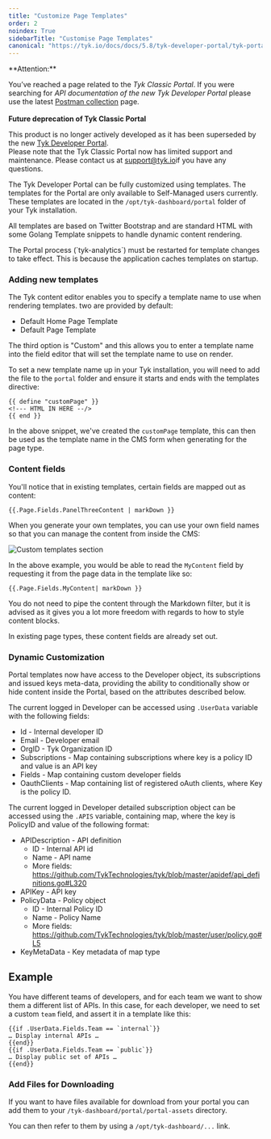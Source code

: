 ```yaml
---
title: "Customize Page Templates"
order: 2
noindex: True
sidebarTitle: "Customise Page Templates"
canonical: "https://tyk.io/docs/docs/5.8/tyk-developer-portal/tyk-portal-classic/tyk-portal-classic/customise/customise-with-templates"
---
```



<Warning>
**Attention:**

You’ve reached a page related to the *Tyk Classic Portal*. If you were searching for *API documentation of the new Tyk
Developer Portal* please use the latest
[Postman collection](/docs/5.8/product-stack/tyk-enterprise-developer-portal/api-documentation/tyk-edp-api) page.
<br />
<br />
**Future deprecation of Tyk Classic Portal**

This product is no longer actively developed as it
has been superseded by the new [Tyk Developer Portal](/docs/5.8/portal/overview/intro).
<br />
Please note that the Tyk Classic Portal now has limited support and maintenance. Please contact us at
[support@tyk.io](<mailto:support@tyk.io?subject=Tyk classic developer portal>)if you have any questions.
</Warning>


The Tyk Developer Portal can be fully customized using templates. The templates for the Portal are only available to Self-Managed users currently. These templates are located in the `/opt/tyk-dashboard/portal` folder of your Tyk installation.

All templates are based on Twitter Bootstrap and are standard HTML with some Golang Template snippets to handle dynamic content rendering.


<Note>
The Portal process (`tyk-analytics`) must be restarted for template changes to take effect. This is because the application caches templates on startup.
</Note>



### Adding new templates

The Tyk content editor enables you to specify a template name to use when rendering templates. two are provided by default:

*   Default Home Page Template
*   Default Page Template

The third option is "Custom" and this allows you to enter a template name into the field editor that will set the template name to use on render.

To set a new template name up in your Tyk installation, you will need to add the file to the `portal` folder and ensure it starts and ends with the templates directive:

```
{{ define "customPage" }}
<!--- HTML IN HERE --/>
{{ end }}
```

In the above snippet, we've created the `customPage` template, this can then be used as the template name in the CMS form when generating for the page type.

### Content fields

You'll notice that in existing templates, certain fields are mapped out as content:

```
{{.Page.Fields.PanelThreeContent | markDown }}
```

When you generate your own templates, you can use your own field names so that you can manage the content from inside the CMS:

<img src="/img/dashboard/portal-management/page_settings_2.5.png" alt="Custom templates section" />

In the above example, you would be able to read the `MyContent` field by requesting it from the page data in the template like so:

```
{{.Page.Fields.MyContent| markDown }}
```

You do not need to pipe the content through the Markdown filter, but it is advised as it gives you a lot more freedom with regards to how to style content blocks.

In existing page types, these content fields are already set out.

### Dynamic Customization

Portal templates now have access to the Developer object, its subscriptions and issued keys meta-data, providing the ability to conditionally show or hide content inside the Portal, based on the attributes described below.

The current logged in Developer can be accessed using `.UserData` variable with the following fields:

*   Id - Internal developer ID
*   Email - Developer email
*   OrgID - Tyk Organization ID
*   Subscriptions  - Map containing subscriptions where key is a policy ID and value is an API key
*   Fields - Map containing custom developer fields
*   OauthClients - Map containing list of registered oAuth clients, where Key is the policy ID.

The current logged in Developer detailed subscription object can be accessed using the `.APIS` variable, containing map, where the key is PolicyID and value of the following format:
 
*   APIDescription - API definition
      * ID - Internal API id
      * Name - API name
      * More fields: https://github.com/TykTechnologies/tyk/blob/master/apidef/api_definitions.go#L320
*   APIKey - API key
*   PolicyData - Policy object
      * ID - Internal Policy ID
      * Name - Policy Name
      * More fields: https://github.com/TykTechnologies/tyk/blob/master/user/policy.go#L5
*   KeyMetaData - Key metadata of map type

## Example
You have different teams of developers, and for each team we want to show them a different list of APIs. In this case, for each developer, we need to set a custom  `team` field, and assert it in a template like this:

```
{{if .UserData.Fields.Team == `internal`}}
… Display internal APIs …
{{end}}
{{if .UserData.Fields.Team == `public`}}
… Display public set of APIs …
{{end}}
```

### Add Files for Downloading

If you want to have files available for download from your portal you can add them to your `/tyk-dashboard/portal/portal-assets` directory. 

You can then refer to them by using a `/opt/tyk-dashboard/...` link.
